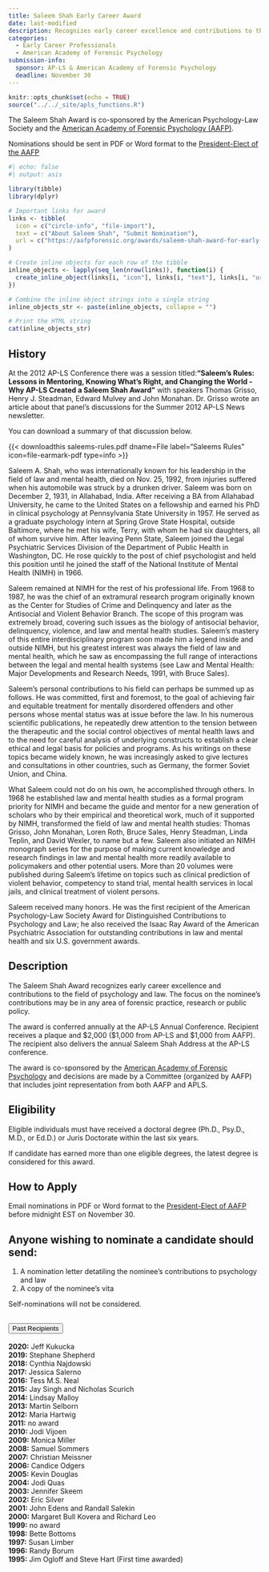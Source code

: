 ```yaml
---
title: Saleem Shah Early Career Award
date: last-modified
description: Recognizes early career excellence and contributions to the field of psychology and law with a focus on forensic practice, research, or public policy.
categories: 
  - Early Career Professionals
  - American Academy of Forensic Psychology
submission-info:
  sponsor: AP-LS & American Academy of Forensic Psychology
  deadline: November 30  
---
```


```r
knitr::opts_chunk$set(echo = TRUE)
source("../../_site/apls_functions.R")
```

::: vspace
:::

::: callout-note
The Saleem Shah Award is co-sponsored by the American Psychology-Law Society and the [American Academy of Forensic Psychology (AAFP)](https://aafpforensic.org/awards/saleem-shah-award-for-early-career-excellence-in-psychology-and-law/).

Nominations should be sent in PDF or Word format to the [President-Elect of the AAFP](https://aafpforensic.org/who-we-are/)

```r
#| echo: false
#| output: asis

library(tibble)
library(dplyr)

# Important links for award
links <- tibble(
  icon = c("circle-info", "file-import"),
  text = c("About Saleem Shah", "Submit Nomination"),
  url = c("https://aafpforensic.org/awards/saleem-shah-award-for-early-career-excellence-in-psychology-and-law/", "jwmikesellphd@gmail.com")
)

# Create inline objects for each row of the tibble
inline_objects <- lapply(seq_len(nrow(links)), function(i) {
  create_inline_object(links[i, "icon"], links[i, "text"], links[i, "url"])
})

# Combine the inline object strings into a single string
inline_objects_str <- paste(inline_objects, collapse = "")

# Print the HTML string
cat(inline_objects_str)
```
:::

::: vspace
:::

::: panel-tabset
## History

::: callout-note
At the 2012 AP-LS Conference there was a session titled:**"Saleem's Rules: Lessons in Mentoring, Knowing What's Right, and Changing the World - Why AP-LS Created a Saleem Shah Award"** with speakers Thomas Grisso, Henry J. Steadman, Edward Mulvey and John Monahan. Dr. Grisso wrote an article about that panel's discussions for the Summer 2012 AP-LS News newsletter.

You can download a summary of that discussion below. 

{{< downloadthis saleems-rules.pdf dname=File label="Saleems Rules" icon=file-earmark-pdf type=info >}}
:::


Saleem A. Shah, who was internationally known for his leadership in the field of law and mental health, died on Nov. 25, 1992, from injuries suffered when his automobile was struck by a drunken driver. Saleem was born on December 2, 1931, in Allahabad, India. After receiving a BA from Allahabad University, he came to the United States on a fellowship and earned his PhD in clinical psychology at Pennsylvania State University in 1957. He served as a graduate psychology intern at Spring Grove State Hospital, outside Baltimore, where he met his wife, Terry, with whom he had six daughters, all of whom survive him. After leaving Penn State, Saleem joined the Legal Psychiatric Services Division of the Department of Public Health in Washington, DC. He rose quickly to the post of chief psychologist and held this position until he joined the staff of the National Institute of Mental Health (NIMH) in 1966.

Saleem remained at NIMH for the rest of his professional life. From 1968 to 1987, he was the chief of an extramural research program originally known as the Center for Studies of Crime and Delinquency and later as the Antisocial and Violent Behavior Branch. The scope of this program was extremely broad, covering such issues as the biology of antisocial behavior, delinquency, violence, and law and mental health studies. Saleem's mastery of this entire interdisciplinary program soon made him a legend inside and outside NIMH, but his greatest interest was always the field of law and mental health, which he saw as encompassing the full range of interactions between the legal and mental health systems (see Law and Mental Health: Major Developments and Research Needs, 1991, with Bruce Sales).

Saleem's personal contributions to his field can perhaps be summed up as follows. He was committed, first and foremost, to the goal of achieving fair and equitable treatment for mentally disordered offenders and other persons whose mental status was at issue before the law. In his numerous scientific publications, he repeatedly drew attention to the tension between the therapeutic and the social control objectives of mental health laws and to the need for careful analysis of underlying constructs to establish a clear ethical and legal basis for policies and programs. As his writings on these topics became widely known, he was increasingly asked to give lectures and consultations in other countries, such as Germany, the former Soviet Union, and China.

What Saleem could not do on his own, he accomplished through others. In 1968 he established law and mental health studies as a formal program priority for NIMH and became the guide and mentor for a new generation of scholars who by their empirical and theoretical work, much of it supported by NIMH, transformed the field of law and mental health studies: Thomas Grisso, John Monahan, Loren Roth, Bruce Sales, Henry Steadman, Linda Teplin, and David Wexler, to name but a few. Saleem also initiated an NIMH monograph series for the purpose of making current knowledge and research findings in law and mental health more readily available to policymakers and other potential users. More than 20 volumes were published during Saleem's lifetime on topics such as clinical prediction of violent behavior, competency to stand trial, mental health services in local jails, and clinical treatment of violent persons.

Saleem received many honors. He was the first recipient of the American Psychology-Law Society Award for Distinguished Contributions to Psychology and Law; he also received the Isaac Ray Award of the American Psychiatric Association for outstanding contributions in law and mental health and six U.S. government awards.

## Description

The Saleem Shah Award recognizes early career excellence and contributions to the field of psychology and law. The focus on the nominee's contributions may be in any area of forensic practice, research or public policy.

The award is conferred annually at the AP-LS Annual Conference. Recipient receives a plaque and \$2,000 (\$1,000 from AP-LS and \$1,000 from AAFP). The recipient also delivers the annual Saleem Shah Address at the AP-LS conference.

The award is co-sponsored by the [American Academy of Forensic Psychology](http://aafpforensic.org/) and decisions are made by a Committee (organized by AAFP) that includes joint representation from both AAFP and APLS.

## Eligibility

Eligible individuals must have received a doctoral degree (Ph.D., Psy.D., M.D., or Ed.D.) or Juris Doctorate within the last six years.

::: {callout-note}
If candidate has earned more than one eligible degrees, the latest degree is considered for this award.
:::

## How to Apply

Email nominations in PDF or Word format to the [President-Elect of AAFP](https://aafpforensic.org/who-we-are/) before midnight EST on November 30.

::: callout-tip
## Anyone wishing to nominate a candidate should send:

1.  A nomination letter detatiling the nominee's contributions to psychology and law
2.  A copy of the nominee's vita
:::

Self-nominations will not be considered.
:::

```{=html}
<div class="accordion" id="accordionExample">
  <div class="accordion-item">
    <h2 class="accordion-header" id="headingOne">
      <button class="accordion-button" type="button" data-bs-toggle="collapse" data-bs-target="#collapseOne" aria-expanded="true" aria-controls="collapseOne">
        Past Recipients
      </button>
    </h2>
    <div id="collapseOne" class="accordion-collapse collapse show" aria-labelledby="headingOne" data-bs-parent="#accordionExample" style="">
      <div class="accordion-body">
   
      <strong>2020:</strong> Jeff Kukucka <br>
      <strong>2019:</strong> Stephane Shepherd <br>
      <strong>2018:</strong> Cynthia Najdowski <br>
      <strong>2017:</strong> Jessica Salerno <br>
      <strong>2016:</strong> Tess M.S. Neal <br>
      <strong>2015:</strong> Jay Singh and Nicholas Scurich <br>
      <strong>2014:</strong> Lindsay Malloy <br>
      <strong>2013:</strong> Martin Selborn <br>
      <strong>2012:</strong> Maria Hartwig <br>
      <strong>2011:</strong> no award <br>
      <strong>2010:</strong> Jodi Vijoen <br>
      <strong>2009:</strong> Monica Miller <br>
      <strong>2008:</strong> Samuel Sommers <br>
      <strong>2007:</strong> Christian Meissner <br>
      <strong>2006:</strong> Candice Odgers <br>
      <strong>2005:</strong> Kevin Douglas <br>
      <strong>2004:</strong> Jodi Quas <br>
      <strong>2003:</strong> Jennifer Skeem <br>
      <strong>2002:</strong> Eric Silver <br>
      <strong>2001:</strong> John Edens and Randall Salekin <br>
      <strong>2000:</strong> Margaret Bull Kovera and Richard Leo <br>
      <strong>1999:</strong> no award <br>
      <strong>1998:</strong> Bette Bottoms <br>
      <strong>1997:</strong> Susan Limber <br>
      <strong>1996:</strong> Randy Borum <br>
      <strong>1995:</strong> Jim Ogloff and Steve Hart (First time awarded)
   
                    </div>
      </div>
    </div>
  </div>
```
